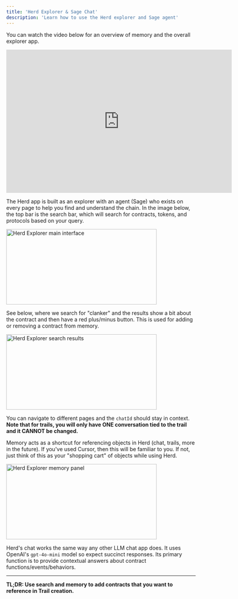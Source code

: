 ```yaml
---
title: 'Herd Explorer & Sage Chat'
description: 'Learn how to use the Herd explorer and Sage agent'
---
```


You can watch the video below for an overview of memory and the overall explorer app.

<Frame>
  <iframe
    width="600"
    height="380"
    src="https://www.youtube.com/embed/zUeGxxJOr2g"
    title="YouTube video player"
    frameborder="0"
    allow="accelerometer; autoplay; clipboard-write; encrypted-media; gyroscope; picture-in-picture"
    allowfullscreen
  ></iframe>
</Frame>

The Herd app is built as an explorer with an agent (Sage) who exists on every page to help you find and understand the chain. In the image below, the top bar is the search bar, which will search for contracts, tokens, and protocols based on your query. 

<Frame>
  <img 
    src="/images/explorer-main.png" 
    alt="Herd Explorer main interface" 
    width="400"
    height="200"
  />
</Frame>

See below, where we search for "clanker" and the results show a bit about the contract and then have a red plus/minus button. This is used for adding or removing a contract from memory.

<Frame>
  <img 
    src="/images/explorer-search.png" 
    alt="Herd Explorer search results" 
    width="400"
    height="200"
  />
</Frame>

You can navigate to different pages and the `chatId` should stay in context. **Note that for trails, you will only have ONE conversation tied to the trail and it CANNOT be changed.**

Memory acts as a shortcut for referencing objects in Herd (chat, trails, more in the future). If you've used Cursor, then this will be familiar to you. If not, just think of this as your "shopping cart" of objects while using Herd.

<Frame>
  <img 
    src="/images/explorer-memory.png" 
    alt="Herd Explorer memory panel" 
    width="400"
    height="200"
  />
</Frame>

Herd's chat works the same way any other LLM chat app does. It uses OpenAI's `gpt-4o-mini` model so expect succinct responses. Its primary function is to provide contextual answers about contract functions/events/behaviors.

---

**TL;DR: Use search and memory to add contracts that you want to reference in Trail creation.** 